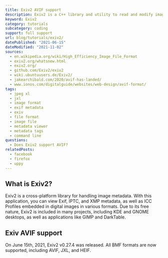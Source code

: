 ```yaml
---
title: Exiv2 AVIF support
description: Exiv2 is a C++ library and utility to read and modify image metadata. Learn how to read AVIF images within Exiv2.
keyword: Exiv2
category: tutorials
subcategory: coding
support: full support
url: blog/tutorials/exiv2/
datePublished: "2021-06-15"
dateModified: "2021-11-02"
sources:
  - en.wikipedia.org/wiki/High_Efficiency_Image_File_Format
  - exiv2.org/whatsnew.html
  - exiv2.org/
  - github.com/Exiv2/exiv2
  - wiki.ubuntuusers.de/Exiv2/
  - jakearchibald.com/2020/avif-has-landed/
  - www.ionos.com/digitalguide/websites/web-design/avif-format/
tags:
  - jpeg xl
  - jxl
  - image format
  - exif metadata
  - exiv
  - file format
  - image file
  - metadata viewer
  - metadata tags
  - command line
questions:
  - Does Exiv2 support AVIF?
relatedPosts:
  - facebook
  - firefox
  - uppy
---
```


## What is Exiv2?

Exiv2 is a cross-platform library for handling image metadata. With this application, you can view Exif, IPTC, and XMP metadata, as well as ICC Profiles embedded in digital images in various formats. Due to its free nature, Exiv2 is included in many projects, including KDE and GNOME desktops, as well as applications like GIMP and DarkTable.

## Exiv AVIF support

On June 15th, 2021, Exiv2 v0.27.4 was released. All BMF formats are now supported, including AVIF, JXL, and HEIF.
